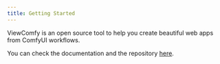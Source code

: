 ```yaml
---
title: Getting Started
---
```


ViewComfy is an open source tool to help you create beautiful web apps from ComfyUI workflows.

You can check the documentation and the repository [here](https://github.com/ViewComfy/ViewComfy).

